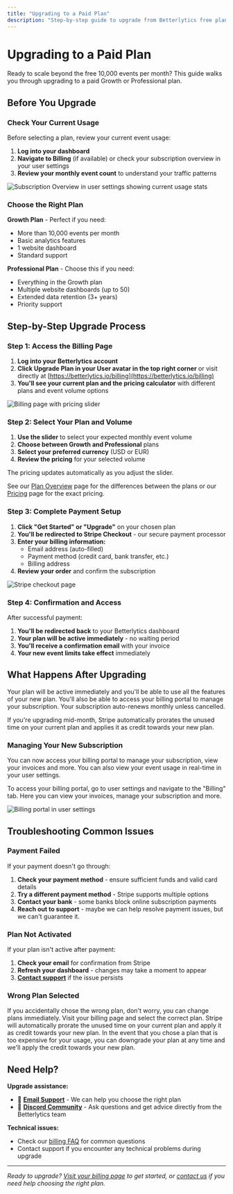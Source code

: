 ```yaml
---
title: "Upgrading to a Paid Plan"
description: "Step-by-step guide to upgrade from Betterlytics free plan to Growth or Professional paid tiers. Learn about the upgrade process, billing setup, and what to expect."
---
```


# Upgrading to a Paid Plan

Ready to scale beyond the free 10,000 events per month? This guide walks you through upgrading to a paid Growth or Professional plan.

## Before You Upgrade

### Check Your Current Usage

Before selecting a plan, review your current event usage:

1. **Log into your dashboard**
2. **Navigate to Billing** (if available) or check your subscription overview in your user settings
3. **Review your monthly event count** to understand your traffic patterns

![Subscription Overview in user settings showing current usage stats](../../../public/images/billing/subscription-overview.png)

### Choose the Right Plan

**Growth Plan** - Perfect if you need:

- More than 10,000 events per month
- Basic analytics features
- 1 website dashboard
- Standard support

**Professional Plan** - Choose this if you need:

- Everything in the Growth plan
- Multiple website dashboards (up to 50)
- Extended data retention (3+ years)
- Priority support

## Step-by-Step Upgrade Process

### Step 1: Access the Billing Page

1. **Log into your Betterlytics account**
2. **Click Upgrade Plan in your User avatar in the top right corner** or visit directly at [https://betterlytics.io/billing](https://betterlytics.io/billing)
3. **You'll see your current plan and the pricing calculator** with different plans and event volume options

![Billing page with pricing slider](../../../public/images/billing/pricing-calculator.png)

### Step 2: Select Your Plan and Volume

1. **Use the slider** to select your expected monthly event volume
2. **Choose between Growth and Professional** plans
3. **Select your preferred currency** (USD or EUR)
4. **Review the pricing** for your selected volume

The pricing updates automatically as you adjust the slider.

See our [Plan Overview](/pricing#plans-overview) page for the differences between the plans or our [Pricing](https://betterlytics.io/#pricing) page for the exact pricing.

### Step 3: Complete Payment Setup

1. **Click "Get Started" or "Upgrade"** on your chosen plan
2. **You'll be redirected to Stripe Checkout** - our secure payment processor
3. **Enter your billing information:**
   - Email address (auto-filled)
   - Payment method (credit card, bank transfer, etc.)
   - Billing address
4. **Review your order** and confirm the subscription

![Stripe checkout page](../../../public/images/billing/stripe-checkout.png)

### Step 4: Confirmation and Access

After successful payment:

1. **You'll be redirected back** to your Betterlytics dashboard
2. **Your plan will be active immediately** - no waiting period
3. **You'll receive a confirmation email** with your invoice
4. **Your new event limits take effect** immediately

## What Happens After Upgrading

Your plan will be active immediately and you'll be able to use all the features of your new plan. You'll also be able to access your billing portal to manage your subscription. Your subscription auto-renews monthly unless cancelled.

If you're upgrading mid-month, Stripe automatically prorates the unused time on your current plan and applies it as credit towards your new plan.

### Managing Your New Subscription

You can now access your billing portal to manage your subscription, view your invoices and more. You can also view your event usage in real-time in your user settings.

To access your billing portal, go to user settings and navigate to the "Billing" tab. Here you can view your invoices, manage your subscription and more.

![Billing portal in user settings](../../../public/images/billing/access-subscription-management.png)

## Troubleshooting Common Issues

### Payment Failed

If your payment doesn't go through:

1. **Check your payment method** - ensure sufficient funds and valid card details
2. **Try a different payment method** - Stripe supports multiple options
3. **Contact your bank** - some banks block online subscription payments
4. **Reach out to support** - maybe we can help resolve payment issues, but we can't guarantee it.

### Plan Not Activated

If your plan isn't active after payment:

1. **Check your email** for confirmation from Stripe
2. **Refresh your dashboard** - changes may take a moment to appear
3. **[Contact support](mailto:support@betterlytics.io)** if the issue persists

### Wrong Plan Selected

If you accidentally chose the wrong plan, don't worry, you can change plans immediately. Visit your billing page and select the correct plan. Stripe will automatically prorate the unused time on your current plan and apply it as credit towards your new plan.
In the event that you chose a plan that is too expensive for your usage, you can downgrade your plan at any time and we'll apply the credit towards your new plan.

## Need Help?

**Upgrade assistance:**

- 📧 **[Email Support](mailto:support@betterlytics.io)** - We can help you choose the right plan
- 💬 **[Discord Community](https://discord.gg/vwqSvPn6sP)** - Ask questions and get advice directly from the Betterlytics team

**Technical issues:**

- Check our [billing FAQ](/pricing#frequently-asked-questions) for common questions
- Contact support if you encounter any technical problems during upgrade

---

_Ready to upgrade? [Visit your billing page](https://betterlytics.io/billing) to get started, or [contact us](mailto:support@betterlytics.io) if you need help choosing the right plan._
